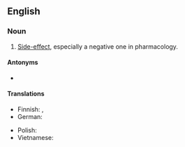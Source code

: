 ==English==

===Noun===
{{en-noun}}

# [[side-effect|Side-effect]], especially a negative one in pharmacology.

====Antonyms====
* {{l|en|desired effect}}

====Translations====
{{trans-top|side-effect, especially a negative one in pharmacology}}
* Finnish: {{t+|fi|haittavaikutus}}, {{t+|fi|sivuvaikutus}}
* German: {{t+|de|Nebenwirkung|f}}
{{trans-mid}}
* Polish: {{t|pl|skutek uboczny|m}}
* Vietnamese: {{t|vi|tác dụng có hại}}
{{trans-bottom}}

{{wikipedia}}